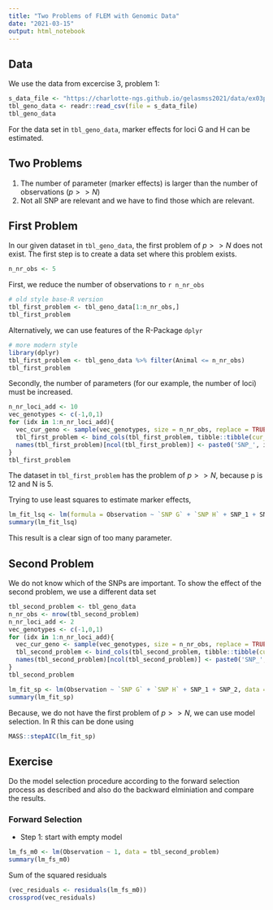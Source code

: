 ```yaml
---
title: "Two Problems of FLEM with Genomic Data"
date: "2021-03-15"
output: html_notebook
---
```



## Data
We use the data from excercise 3, problem 1:

```r
s_data_file <- "https://charlotte-ngs.github.io/gelasmss2021/data/ex03p01_data.csv"
tbl_geno_data <- readr::read_csv(file = s_data_file)
tbl_geno_data
```

For the data set in `tbl_geno_data`, marker effects for loci G and H can be estimated.


## Two Problems

1. The number of parameter (marker effects) is larger than the number of observations ($p>>N$)
2. Not all SNP are relevant and we have to find those which are relevant.


## First Problem
In our given dataset in `tbl_geno_data`, the first problem of $p>>N$ does not exist. The first step is to create a data set where this problem exists.

```r
n_nr_obs <- 5
```

First, we reduce the number of observations to `r n_nr_obs`

```r
# old style base-R version
tbl_first_problem <- tbl_geno_data[1:n_nr_obs,]
tbl_first_problem
```

Alternatively, we can use features of the R-Package `dplyr`

```r
# more modern style
library(dplyr)
tbl_first_problem <- tbl_geno_data %>% filter(Animal <= n_nr_obs)
tbl_first_problem
```

Secondly, the number of parameters (for our example, the number of loci) must be increased.

```r
n_nr_loci_add <- 10
vec_genotypes <- c(-1,0,1)
for (idx in 1:n_nr_loci_add){
  vec_cur_geno <- sample(vec_genotypes, size = n_nr_obs, replace = TRUE)
  tbl_first_problem <- bind_cols(tbl_first_problem, tibble::tibble(cur_geno = vec_cur_geno))
  names(tbl_first_problem)[ncol(tbl_first_problem)] <- paste0('SNP_', idx)
}
tbl_first_problem
```


The dataset in `tbl_first_problem` has the problem of $p>>N$, because p is 12 and N is 5.

Trying to use least squares to estimate marker effects, 

```r
lm_fit_lsq <- lm(formula = Observation ~ `SNP G` + `SNP H` + SNP_1 + SNP_2 + SNP_3 + SNP_4 + SNP_5 + SNP_6 + SNP_7 + SNP_8 + SNP_9 + SNP_10, data = tbl_first_problem)
summary(lm_fit_lsq)
```

This result is a clear sign of too many parameter.

## Second Problem
We do not know which of the SNPs are important. To show the effect of the second problem, we use a different data set

```r
tbl_second_problem <- tbl_geno_data
n_nr_obs <- nrow(tbl_second_problem)
n_nr_loci_add <- 2
vec_genotypes <- c(-1,0,1)
for (idx in 1:n_nr_loci_add){
  vec_cur_geno <- sample(vec_genotypes, size = n_nr_obs, replace = TRUE)
  tbl_second_problem <- bind_cols(tbl_second_problem, tibble::tibble(cur_geno = vec_cur_geno))
  names(tbl_second_problem)[ncol(tbl_second_problem)] <- paste0('SNP_', idx)
}
tbl_second_problem
```


```r
lm_fit_sp <- lm(Observation ~ `SNP G` + `SNP H` + SNP_1 + SNP_2, data = tbl_second_problem)
summary(lm_fit_sp)
```

Because, we do not have the first problem of $p>>N$, we can use model selection. In R this can be done using 

```r
MASS::stepAIC(lm_fit_sp)
```


## Exercise
Do the model selection procedure according to the forward selection process as described and also do the backward elminiation and compare the results.

### Forward Selection

* Step 1: start with empty model

```r
lm_fs_m0 <- lm(Observation ~ 1, data = tbl_second_problem)
summary(lm_fs_m0)
```

Sum of the squared residuals

```r
(vec_residuals <- residuals(lm_fs_m0))
crossprod(vec_residuals)
```






